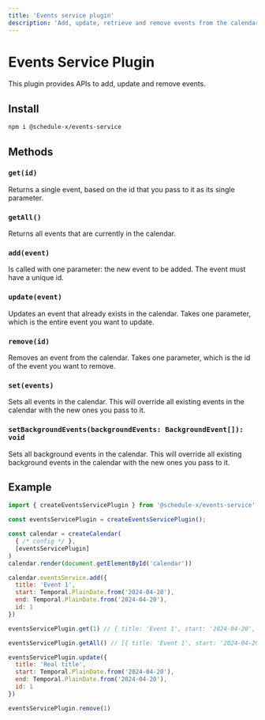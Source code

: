 ```yaml
---
title: 'Events service plugin'
description: 'Add, update, retrieve and remove events from the calendar.'
---
```


# Events Service Plugin

This plugin provides APIs to add, update and remove events.

## Install

```bash copy
npm i @schedule-x/events-service
```

## Methods

### `get(id)`

Returns a single event, based on the id that you pass to it as its single parameter.

### `getAll()`

Returns all events that are currently in the calendar.

### `add(event)`

Is called with one parameter: the new event to be added. The event must have a unique id.

### `update(event)`

Updates an event that already exists in the calendar. Takes one parameter, which is the entire event you want to update.

### `remove(id)`

Removes an event from the calendar. Takes one parameter, which is the id of the event you want to remove.

### `set(events)`

Sets all events in the calendar. This will override all existing events in the calendar with the new ones you pass to it.

### `setBackgroundEvents(backgroundEvents: BackgroundEvent[]): void`

Sets all background events in the calendar. This will override all existing background events in the calendar with the new ones you pass to it.

## Example

```js
import { createEventsServicePlugin } from '@schedule-x/events-service'

const eventsServicePlugin = createEventsServicePlugin();

const calendar = createCalendar(
  { /* config */ },
  [eventsServicePlugin]
)
calendar.render(document.getElementById('calendar'))

calendar.eventsService.add({
  title: 'Event 1',
  start: Temporal.PlainDate.from('2024-04-20'),
  end: Temporal.PlainDate.from('2024-04-20'),
  id: 1
})

eventsServicePlugin.get(1) // { title: 'Event 1', start: '2024-04-20', end: '2024-04-20', id: 1 }

eventsServicePlugin.getAll() // [{ title: 'Event 1', start: '2024-04-20', end: '2024-04-20', id: 1 }]

eventsServicePlugin.update({
  title: 'Real title',
  start: Temporal.PlainDate.from('2024-04-20'),
  end: Temporal.PlainDate.from('2024-04-20'),
  id: 1
})

eventsServicePlugin.remove(1)
```
